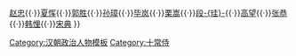 {{Navbox
|name = 十常侍
|title= [[十常侍]]
|list1= [[张让 (东汉)|张让]]{{·}}[[赵忠 (东汉宦官)|赵忠]]{{·}}[[夏恽]]{{·}}[[郭胜 (东汉)|郭胜]]{{·}}[[孙璋 (东汉)|孙璋]]{{·}}[[毕岚]]{{·}}[[栗嵩]]{{·}}[[段珪|段-{珪}-]]{{·}}[[高望]]{{·}}[[张恭 (东汉)|张恭]]{{·}}[[韩悝]]{{·}}[[宋典 (东汉)|宋典]]
}}<noinclude>
[[Category:汉朝政治人物模板]]
[[Category:十常侍]]
</noinclude>
